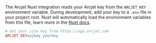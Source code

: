 The Arcjet Nuxt integration reads your Arcjet key from the `ARCJET_KEY`
environment variable. During development, add your key to a `.env` file
in your project root. Nuxt will automatically load the environment
variables from this file, learn more in the
[Nuxt docs](https://nuxt.com/docs/4.x/api/composables/use-runtime-config#environment-variables).

```ini title=".env"
# Get your site key from https://app.arcjet.com
ARCJET_KEY=ajkey_yourkey
```
